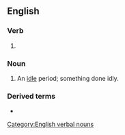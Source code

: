 ==English==

===Verb===
{{head|en|verb form}}

# {{present participle of|en|idle|nocat=1}}

===Noun===
{{en-noun|~}}

# An [[idle]] period; something done idly.

===Derived terms===
* {{l|en|idling speed}}

[[Category:English verbal nouns]]